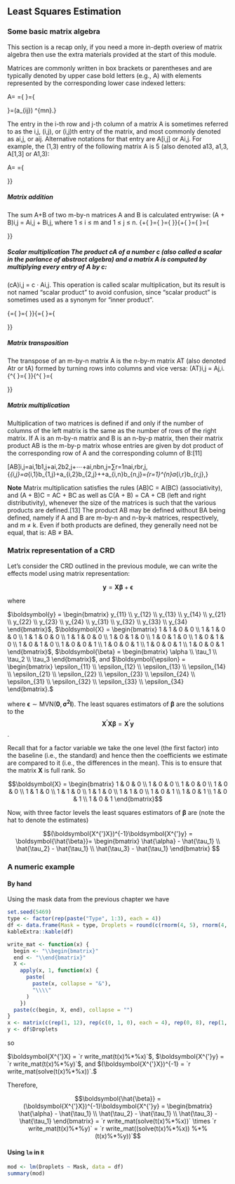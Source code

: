 ## Least Squares Estimation


### Some basic matrix algebra

This section is a recap only, if you need a more in-depth overiew of matrix algebra then use the extra materials provided at the start of this module.


Matrices are commonly written in box brackets or parentheses and are typically denoted by upper case bold letters (e.g., A) with elements represented by the corresponding lower case indexed letters:

A=\mathbf {A} ={\begin{bmatrix}a_{11}&a_{12}&\cdots &a_{1n}\\a_{21}&a_{22}&\cdots &a_{2n}\\\vdots &\vdots &\ddots &\vdots \\a_{m1}&a_{m2}&\cdots &a_{mn}\end{bmatrix}}={\begin{pmatrix}a_{11}&a_{12}&\cdots &a_{1n}\\a_{21}&a_{22}&\cdots &a_{2n}\\\vdots &\vdots &\ddots &\vdots \\a_{m1}&a_{m2}&\cdots &a_{mn}\end{pmatrix}}=\left(a_{ij}\right)\in \mathbb {R} ^{m\times n}.}

The entry in the i-th row and j-th column of a matrix A is sometimes referred to as the i,j, (i,j), or (i,j)th entry of the matrix, and most commonly denoted as ai,j, or aij. Alternative notations for that entry are A[i,j] or Ai,j. For example, the (1,3) entry of the following matrix A is 5 (also denoted a13, a1,3, A[1,3] or A1,3):

A=\displaystyle \mathbf {A} ={\begin{bmatrix}4&-7&\color {red}{5}&0\\-2&0&11&8\\19&1&-3&12\end{bmatrix}}}

##### Matrix addition	

The sum A+B of two m-by-n matrices A and B is calculated entrywise:
(A + B)i,j = Ai,j + Bi,j, where 1 ≤ i ≤ m and 1 ≤ j ≤ n.
{\displaystyle {\begin{bmatrix}1&3&1\\1&0&0\end{bmatrix}}+{\begin{bmatrix}0&0&5\\7&5&0\end{bmatrix}}={\begin{bmatrix}1+0&3+0&1+5\\1+7&0+5&0+0\end{bmatrix}}={\begin{bmatrix}1&3&6\\8&5&0\end{bmatrix}}}{\displaystyle {\begin{bmatrix}1&3&1\\1&0&0\end{bmatrix}}+{\begin{bmatrix}0&0&5\\7&5&0\end{bmatrix}}={\begin{bmatrix}1+0&3+0&1+5\\1+7&0+5&0+0\end{bmatrix}}={\begin{bmatrix}1&3&6\\8&5&0\end{bmatrix}}}

##### Scalar multiplication	The product cA of a number c (also called a scalar in the parlance of abstract algebra) and a matrix A is computed by multiplying every entry of A by c:
(cA)i,j = c · Ai,j.
This operation is called scalar multiplication, but its result is not named "scalar product" to avoid confusion, since "scalar product" is sometimes used as a synonym for "inner product".

{\displaystyle 2\cdot {\begin{bmatrix}1&8&-3\\4&-2&5\end{bmatrix}}={\begin{bmatrix}2\cdot 1&2\cdot 8&2\cdot -3\\2\cdot 4&2\cdot -2&2\cdot 5\end{bmatrix}}={\begin{bmatrix}2&16&-6\\8&-4&10\end{bmatrix}}}{\displaystyle 2\cdot {\begin{bmatrix}1&8&-3\\4&-2&5\end{bmatrix}}={\begin{bmatrix}2\cdot 1&2\cdot 8&2\cdot -3\\2\cdot 4&2\cdot -2&2\cdot 5\end{bmatrix}}={\begin{bmatrix}2&16&-6\\8&-4&10\end{bmatrix}}}

##### Matrix transposition	

The transpose of an m-by-n matrix A is the n-by-m matrix AT (also denoted Atr or tA) formed by turning rows into columns and vice versa:
(AT)i,j = Aj,i.
{\displaystyle {\begin{bmatrix}1&2&3\\0&-6&7\end{bmatrix}}^{\mathrm {T} }={\begin{bmatrix}1&0\\2&-6\\3&7\end{bmatrix}}}{\displaystyle {\begin{bmatrix}1&2&3\\0&-6&7\end{bmatrix}}^{\mathrm {T} }={\begin{bmatrix}1&0\\2&-6\\3&7\end{bmatrix}}}


##### Matrix multiplication

Multiplication of two matrices is defined if and only if the number of columns of the left matrix is the same as the number of rows of the right matrix. If A is an m-by-n matrix and B is an n-by-p matrix, then their matrix product AB is the m-by-p matrix whose entries are given by dot product of the corresponding row of A and the corresponding column of B:[11]

[AB]i,j=ai,1b1,j+ai,2b2,j+⋯+ai,nbn,j=∑r=1nai,rbr,j,{\displaystyle [\mathbf {AB} ]_{i,j}=a_{i,1}b_{1,j}+a_{i,2}b_{2,j}+\cdots +a_{i,n}b_{n,j}=\sum _{r=1}^{n}a_{i,r}b_{r,j},}

**Note** Matrix multiplication satisfies the rules (AB)C = A(BC) (associativity), and (A + B)C = AC + BC as well as C(A + B) = CA + CB (left and right distributivity), whenever the size of the matrices is such that the various products are defined.[13] The product AB may be defined without BA being defined, namely if A and B are m-by-n and n-by-k matrices, respectively, and m ≠ k. Even if both products are defined, they generally need not be equal, that is: AB ≠ BA.


### Matrix representation of a CRD

Let's consider the CRD outlined in the previous module, we can write the effects model using matrix representation:

$$\boldsymbol{y} = \boldsymbol{X\beta} + \boldsymbol{\epsilon}$$

where 

$\boldsymbol{y} = \begin{bmatrix}
 y_{11} \\ y_{12} \\ y_{13} \\ y_{14} \\ y_{21} \\ y_{22} \\ y_{23} \\ y_{24} \\ y_{31} \\ y_{32} \\ y_{33} \\ y_{34} 
\end{bmatrix}$, $\boldsymbol{X} = \begin{bmatrix}
 1 & 1 & 0 & 0 \\ 1 & 1 & 0 & 0  \\ 1 & 1 & 0 & 0  \\ 1 & 1 & 0 & 0  \\ 1 & 0 & 1 & 0 \\ 1 & 0 & 1 & 0 \\ 1 & 0 & 1 & 0 \\ 1 & 0 & 1 & 0 \\  1 & 0 & 0 & 1 \\ 1 & 0 & 0 & 1 \\ 1 & 0 & 0 & 1 \\ 1 & 0 & 0 & 1 
\end{bmatrix}$, $\boldsymbol{\beta} = \begin{bmatrix}
 \alpha \\ \tau_1 \\ \tau_2 \\ \tau_3
\end{bmatrix}$, and $\boldsymbol{\epsilon} = \begin{bmatrix}
 \epsilon_{11} \\ \epsilon_{12} \\ \epsilon_{13} \\ \epsilon_{14} \\ \epsilon_{21} \\ \epsilon_{22} \\ \epsilon_{23} \\ \epsilon_{24} \\ \epsilon_{31} \\ \epsilon_{32} \\ \epsilon_{33} \\ \epsilon_{34} 
\end{bmatrix}.$

where $\boldsymbol{\epsilon} \sim \text{MVN}(\boldsymbol{0}, \boldsymbol{\sigma^2 I})$. The least squares estimators of $\boldsymbol{\beta}$ are the solutions to the $$\boldsymbol{X^{'}X\beta}=\boldsymbol{X^{'}y}$$. 

Recall that for a factor variable we take the one level (the first factor) into the baseline (i.e., the standard) and hence then the coefficients we estimate are compared to it (i.e., the differences in the mean). This is to ensure that the matrix $\boldsymbol{X}$ is full rank. So 

$$\boldsymbol{X} = \begin{bmatrix}
 1  & 0 & 0 \\ 1  & 0 & 0  \\ 1  & 0 & 0  \\ 1  & 0 & 0  \\ 1  & 1 & 0 \\ 1 & 1 & 0 \\ 1  & 1 & 0 \\ 1  & 1 & 0 \\  1  & 0 & 1 \\ 1  & 0 & 1 \\ 1  & 0 & 1 \\ 1  & 0 & 1 
\end{bmatrix}$$

Now, with three factor levels the least squares estimators of $\boldsymbol{\beta}$ are (note the hat to denote the estimates)

$$(\boldsymbol{X^{'}X})^{-1}\boldsymbol{X^{'}y} = \boldsymbol{\hat{\beta}}= \begin{bmatrix}
 \hat{\alpha} - \hat{\tau_1} \\ \hat{\tau_2} - \hat{\tau_1} \\ \hat{\tau_3} - \hat{\tau_1}
\end{bmatrix} $$

### A numeric example

#### By hand

Using the mask data from the previous chapter we have

```r
set.seed(5469)
type <- factor(rep(paste("Type", 1:3), each = 4))
df <- data.frame(Mask = type, Droplets = round(c(rnorm(4, 5), rnorm(4, 7), rnorm(4, 9)), 1))
kableExtra::kable(df)
```

```r
write_mat <- function(x) {
  begin <- "\\begin{bmatrix}"
  end <- "\\end{bmatrix}"
  X <-
    apply(x, 1, function(x) {
      paste(
        paste(x, collapse = "&"),
        "\\\\"
      )
    })
  paste(c(begin, X, end), collapse = "")
}
x <- matrix(c(rep(1, 12), rep(c(0, 1, 0), each = 4), rep(0, 8), rep(1, 4)), ncol = 3)
y <- df$Droplets
```

so 

$\boldsymbol{X^{'}X} = `r write_mat(t(x)%*%x)`$, $\boldsymbol{X^{'}y} = `r write_mat(t(x)%*%y)`$, and $(\boldsymbol{X^{'}X})^{-1} = `r write_mat(solve(t(x)%*%x))`.$

Therefore, 

$$\boldsymbol{\hat{\beta}} = (\boldsymbol{X^{'}X})^{-1}\boldsymbol{X^{'}y} = \begin{bmatrix}
 \hat{\alpha} - \hat{\tau_1} \\ \hat{\tau_2} - \hat{\tau_1} \\ \hat{\tau_3} - \hat{\tau_1}
\end{bmatrix} = `r write_mat(solve(t(x)%*%x))` \times `r write_mat(t(x)%*%y)` = `r write_mat((solve(t(x)%*%x)) %*% (t(x)%*%y))`$$

#### Using `lm` in `R`

```r
mod <- lm(Droplets ~ Mask, data = df)
summary(mod)
```
